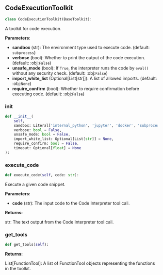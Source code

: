 <a id="camel.toolkits.code_execution"></a>

<a id="camel.toolkits.code_execution.CodeExecutionToolkit"></a>

## CodeExecutionToolkit

```python
class CodeExecutionToolkit(BaseToolkit):
```

A toolkit for code execution.

**Parameters:**

- **sandbox** (str): The environment type used to execute code. (default: `subprocess`)
- **verbose** (bool): Whether to print the output of the code execution. (default: :obj:`False`)
- **unsafe_mode** (bool): If `True`, the interpreter runs the code by `eval()` without any security check. (default: :obj:`False`)
- **import_white_list** (Optional[List[str]]): A list of allowed imports. (default: :obj:`None`)
- **require_confirm** (bool): Whether to require confirmation before executing code. (default: :obj:`False`)

<a id="camel.toolkits.code_execution.CodeExecutionToolkit.__init__"></a>

### __init__

```python
def __init__(
    self,
    sandbox: Literal['internal_python', 'jupyter', 'docker', 'subprocess', 'e2b'] = 'subprocess',
    verbose: bool = False,
    unsafe_mode: bool = False,
    import_white_list: Optional[List[str]] = None,
    require_confirm: bool = False,
    timeout: Optional[float] = None
):
```

<a id="camel.toolkits.code_execution.CodeExecutionToolkit.execute_code"></a>

### execute_code

```python
def execute_code(self, code: str):
```

Execute a given code snippet.

**Parameters:**

- **code** (str): The input code to the Code Interpreter tool call.

**Returns:**

  str: The text output from the Code Interpreter tool call.

<a id="camel.toolkits.code_execution.CodeExecutionToolkit.get_tools"></a>

### get_tools

```python
def get_tools(self):
```

**Returns:**

  List[FunctionTool]: A list of FunctionTool objects
representing the functions in the toolkit.
